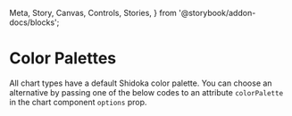   Meta,
  Story,
  Canvas,
  Controls,
  Stories,
} from '@storybook/addon-docs/blocks';

<Meta title="Grid" of={ColorStories} />

# Color Palettes

All chart types have a default Shidoka color palette. You can choose an alternative by passing one of the below codes to an attribute `colorPalette` in the chart component `options` prop.

<style>
  {`
    .colors {
      display: flex;
    }

    .colors span {
      height: 50px;
    }
  `}
</style>

<Stories />
